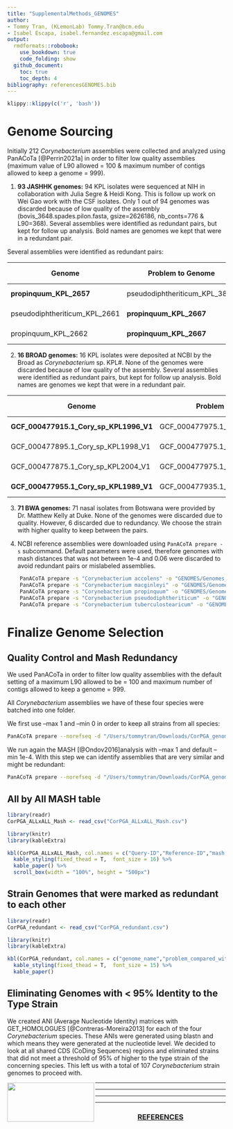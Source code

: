 ```yaml
---
title: "SupplementalMethods_GENOMES"
author: 
- Tommy Tran, (KLemonLab) Tommy.Tran@bcm.edu
- Isabel Escapa, isabel.fernandez.escapa@gmail.com
output:
  rmdformats::robobook:
    use_bookdown: true
    code_folding: show
  github_document:
    toc: true
    toc_depth: 4
bibliography: referencesGENOMES.bib
---
```


```r
klippy::klippy(c('r', 'bash'))
```

# Genome Sourcing

Initially 212 *Corynebacterium* assemblies were collected and analyzed using PanACoTa [@Perrin2021a] in order to filter low quality assemblies (maximum value of L90 allowed = 100 & maximum number of contigs allowed to keep a genome = 999).

1.  **93 JASHHK genomes:** 94 KPL isolates were sequenced at NIH in collaboration with Julia Segre & Heidi Kong. This is follow up work on Wei Gao work with the CSF isolates. Only 1 out of 94 genomes was discarded because of low quality of the assembly (bovis_3648.spades.pilon.fasta, gsize=2626186, nb_conts=776 & L90=368). Several assemblies were identified as redundant pairs, but kept for follow up analysis. Bold names are genomes we kept that were in a redundant pair.

Several assemblies were identified as redundant pairs:

| Genome                        | Problem to Genome             | MASH distance |
|-------------------------------|-------------------------------|---------------|
| **propinquum_KPL_2657**       | pseudodiphtheriticum_KPL_3864 | 6.6807e-05    |
| pseudodiphtheriticum_KPL_2661 | **propinquum_KPL_2667**       | 5.72459e-05   |
| propinquum_KPL_2662           | **propinquum_KPL_2667**       | 7.39815e-05   |

2.  **16 BROAD genomes:** 16 KPL isolates were deposited at NCBI by the Broad as *Corynebacterium* sp. KPL#. None of the genomes were discarded because of low quality of the assembly. Several assemblies were identified as redundant pairs, but kept for follow up analysis. Bold names are genomes we kept that were in a redundant pair.

| Genome                                 | Problem to Genome                  | MASH distance |
|----------------------------|--------------------------|------------------|
| **GCF_000477915.1_Cory_sp_KPL1996_V1** | GCF_000477975.1_Cory_sp_KPL1986_V1 | 4.76262e-06   |
| GCF_000477895.1_Cory_sp_KPL1998_V1     | GCF_000477975.1_Cory_sp_KPL1986_V1 | 9.52667e-06   |
| GCF_000477875.1_Cory_sp_KPL2004_V1     | GCF_000477975.1_Cory_sp_KPL1986_V1 | 4.76262e-06   |
| **GCF_000477955.1_Cory_sp_KPL1989_V1** | GCF_000477935.1_Cory_sp_KPL1995_V1 | 4.76262e-06   |

3.  **71 BWA genomes:** 71 nasal isolates from Botswana were provided by Dr. Matthew Kelly at Duke. None of the genomes were discarded due to quality. However, 6 discarded due to redundancy. We choose the strain with higher quality to keep between the pairs.

4.   NCBI reference assemblies were downloaded using `PanACoTA prepare -s` subcommand. Default parameters were used, therefore genomes with mash distances that was not between 1e-4 and 0.06 were discarded to avoid redundant pairs or mislabeled assemblies.

```bash
    PanACoTA prepare -s "Corynebacterium accolens" -o "GENOMES/Genomes_NCBI/C_accolens"
    PanACoTA prepare -s "Corynebacterium macginleyi" -o "GENOMES/Genomes_NCBI/C_macginleyi"
    PanACoTA prepare -s "Corynebacterium propinquum" -o "GENOMES/Genomes_NCBI/C_propinquum"
    PanACoTA prepare -s "Corynebacterium pseudodiphtheriticum" -o "GENOMES/Genomes_NCBI/C_pseudodiphtheriticum"
    PanACoTA prepare -s "Corynebacterium tuberculostearicum" -o "GENOMES/Genomes_NCBI/C_tuberculostearicum"
```

# Finalize Genome Selection

## Quality Control and Mash Redundancy

We used PanACoTa in order to filter low quality assemblies with the default setting of a maximum L90 allowed to be = 100 and maximum number of contigs allowed to keep a genome = 999.

All *Corynebacterium* assemblies we have of these four species were batched into one folder.

We first use --max 1 and --min 0 in order to keep all strains from all species:

```bash
PanACoTA prepare --norefseq -d "/Users/tommytran/Downloads/CorPGA_genomes_final" -o "/Users/tommytran/Downloads/MASH_CorPGA_Final" --max 1 --min 0 
```

We run again the MASH [@Ondov2016]analysis with --max 1 and default --min 1e-4. With this step we can identify assemblies that are very similar and might be redundant:

```bash
PanACoTA prepare --norefseq -d "/Users/tommytran/Downloads/CorPGA_genomes_final" -o "/Users/tommytran/Downloads/MASH_CorPGA_Final_MinMash" --max 1 -M --info "/Users/tommytran/Downloads/MASH_CorPGA_Final/LSTINFO-NA-filtered-0.0_1.0.txt"
```

## All by All MASH table

```r
library(readr)
CorPGA_ALLxALL_Mash <- read_csv("CorPGA_ALLxALL_Mash.csv")
```

```r
library(knitr)
library(kableExtra)
```

```r
kbl(CorPGA_ALLxALL_Mash, col.names = c("Query-ID","Reference-ID","mash distance","P-value","Matching-hashes"), align = "c") %>%
  kable_styling(fixed_thead = T,  font_size = 16) %>%
  kable_paper() %>%
  scroll_box(width = "100%", height = "500px")
```

## Strain Genomes that were marked as redundant to each other

```r
library(readr)
CorPGA_redundant <- read_csv("CorPGA_redundant.csv")
```

```r
library(knitr)
library(kableExtra)
```

```r
kbl(CorPGA_redundant, col.names = c("genome_name","problem_compared_with","mash distance","contigs","L90","contigs","L90"), align = "c") %>%
  kable_styling(fixed_thead = T,  font_size = 15) %>%
  kable_paper()
```

## Eliminating Genomes with **\<** 95% Identity to the Type Strain

We created ANI (Average Nucleotide Identity) matrices with GET_HOMOLOGUES [@Contreras-Moreira2013] for each of the four *Corynebacterium* species. These ANIs were generated using blastn and which means they were generated at the nucleotide level. We decided to look at all shared CDS (CoDing Sequences) regions and eliminated strains that did not meet a threshold of 95% of higher to the type strain of the concerning species. This left us with a total of 107 *Corynebacterium* strain genomes to proceed with.

<img src="images/Department-of-Molecular-Virology-&amp;-Microbiologyy-Horz-GRAY.png" align="left" width="200" height="90"/>

------------------------------------------------------------------------

------------------------------------------------------------------------

------------------------------------------------------------------------

------------------------------------------------------------------------

<center>

<h3>[REFERENCES]{.underline}</h3>

</center>
